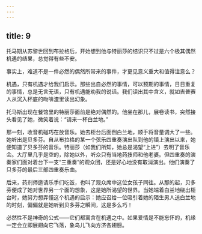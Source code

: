 ```yaml
---
---
---
```

title: 9
---



托马期从苏黎世回到布拉格后，开始想到他与特丽莎的结识只不过是六个极其偶然机遇的结果，总觉得有些不安。

事实上，难道不是一件必然的偶然所带来的事件，才更见意义重大和值得注意么？

机遇，只有机遇才给我们启示。那些出自必然的事情，可以预期的事情，日日重复的事情，总是无言无语，只有机遇能劝我的说话。我们读出其中含义，就如吉普赛人从沉入杯底的吻啡渣里读出幻象。

托马斯出现在餐馆里的特丽莎面前是绝对偶然的。他坐在那儿，展卷读书，突然接头看见了她，微笑着说：“请来一杯白兰地。”

那一刻，收音机碰巧在放音乐。她去柜台后面倒白兰地，顺手将音量调大了一些。她听出是贝多芬。自从布拉格的某一个弦乐四重奏演出队到他的镇上演出以来，她便知道了贝多芬的音乐。特丽莎（如我们所知，她总是渴望“上进”）去明了音乐会。大厅里几乎是空的，除她以外，听众只有当地药技师和他老婆。但四重奏的演奏家们面对着台下一支“三重奏”的观众团，还是好心地没有取消演出。他们演奏了只多芬的最后三部四重奏乐曲。

后来，药剂师邀请乐手们吃饭，也叫了观众席中这位女孩子同往。从那的起，贝多芬便成了她对世界另一个面的想象，这是她所渴望的世界。当她端着白兰地绕出柜台时，她努力想弄懂这个机遇的启示：她应召给一位吸引着她的陌生男人送白兰地的时刻，偏偏就是她听到贝多芬之瞬间，这是多么巧！

必然性不是神奇的公式——它们都寓含在机遇之中。如果爱情是不能忘怀的，机缘一定会立即展翅向它飞落，象鸟儿飞向方济各翅膀。